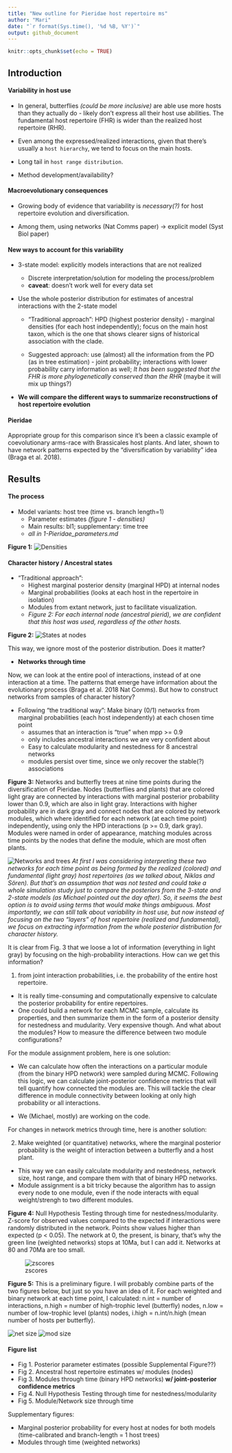 ```yaml
---
title: "New outline for Pieridae host repertoire ms"
author: "Mari"
date: "`r format(Sys.time(), '%d %B, %Y')`"
output: github_document
---
```


```r
knitr::opts_chunk$set(echo = TRUE)
```

## Introduction

#### Variability in host use

- In general, butterflies *(could be more inclusive)* are able use more hosts than they actually do - likely don't express all their host use abilities.
The fundamental host repertoire (FHR) is wider than the realized host repertoire (RHR).  

- Even among the expressed/realized interactions, given that there's usually a `host hierarchy`, we tend to focus on the main hosts.

- Long tail in `host range distribution`.

- Method development/availability?

#### Macroevolutionary consequences

- Growing body of evidence that variability is *necessary(?)* for host repertoire evolution and diversification. 

- Among them, using networks (Nat Comms paper) -> explicit model (Syst Biol paper)

#### New ways to account for this variability  

- 3-state model: explicitly models interactions that are not realized

  - Discrete interpretation/solution for modeling the process/problem
  - **caveat**: doesn't work well for every data set

- Use the whole posterior distribution for estimates of ancestral interactions with the 2-state model 

  - "Traditional approach": HPD (highest posterior density) - marginal densities (for each host independently); focus on the main host taxon, which is the one that shows clearer signs of historical association with the clade.
  
  - Suggested approach: use (almost) all the information from the PD (as in tree estimation) - joint probability; interactions with lower probability carry information as well;
  *It has been suggested that the FHR is more phylogenetically conserved than the RHR* (maybe it will mix up things?)
  
- **We will compare the different ways to summarize reconstructions of host repertoire evolution**

#### Pieridae

Appropriate group for this comparison since it's been a classic example of coevolutionary arms-race
with Brassicales host plants. And later, shown to have network patterns expected by the "diversification by variability" idea (Braga et al. 2018).


## Results

#### The process

- Model variants: host tree (time vs. branch length=1)
    - Parameter estimates *(figure 1 - densities)*
    - Main results: bl1; supplementary: time tree
    - *all in 1-Pieridae_parameters.md*

**Figure 1:**
![Densities](./1-Pieridae_parameters_files/figure-gfm/densities-1.png)

#### Character history / Ancestral states

- "Traditional approach": 
  - Highest marginal posterior density (marginal HPD) at internal nodes  
  - Marginal probabilities (looks at each host in the repertoire in isolation)
  - Modules from extant network, just to facilitate visualization.
  - *Figure 2: For each internal node (ancestral pierid), we are confident that this host was used, regardless of the other hosts.*


**Figure 2:**
![States at nodes](./edited_figures/Fig2.png)

This way, we ignore most of the posterior distribution. Does it matter? 

- **Networks through time**

Now, we can look at the entire pool of interactions, instead of at one interaction at a time. The patterns that emerge have information about the evolutionary process (Braga et al. 2018 Nat Comms). But how to construct networks from samples of character history?

- Following "the traditional way": Make binary (0/1) networks from marginal probabilities (each host independently) at each chosen time point
  - assumes that an interaction is "true" when mpp >= 0.9
  - only includes ancestral interactions we are very confident about
  - Easy to calculate modularity and nestedness for 8 ancestral networks
  - modules persist over time, since we only recover the stable(?) associations

**Figure 3:** Networks and butterfly trees at nine time points during the diversification of Pieridae. Nodes (butterflies and plants) that are colored light gray are connected by interactions with marginal posterior probability lower than 0.9, which are also in light gray. Interactions with higher probability are in dark gray and connect nodes that are colored by network modules, which where identified for each network (at each time point) independently, using only the HPD interactions (p >= 0.9, dark gray). Modules were named in order of appearance, matching modules across time points by the nodes that define the module, which are most often plants.  

![Networks and trees](./edited_figures/Fig3.png)
*At first I was considering interpreting these two networks for each time point as being formed by the realized (colored) and fundamental (light gray) host repertoires (as we talked about, Niklas and Sören). But that's an assumption that was not tested and could take a whole simulation study just to compare the posteriors from the 3-state and 2-state models (as Michael pointed out the day after). So, it seems the best option is to avoid using terms that would make things ambiguous. Most importantly, we can still talk about variability in host use, but now instead of focusing on the two "layers" of host repertoire (realized and fundamental), we focus on extracting information from the whole posterior distribution for character history.*


It is clear from Fig. 3 that we loose a lot of information (everything in light gray) by focusing on the high-probability interactions. How can we get this information? 

1) from joint interaction probabilities, i.e. the probability of the entire host repertoire.
  - It is really time-consuming and computationally expensive to calculate the posterior probability for entire repertoires. 
  - One could build a network for each MCMC sample, calculate its properties, and then summarize them in the form of a posterior density for nestedness and mudularity. Very expensive though. And what about the modules? How to measure the difference between two module configurations?

For the module assignment problem, here is one solution:

  - We can calculate how often the interactions on a particular module (from the binary HPD network) were sampled during MCMC. Following this logic, we can calculate joint-posterior confidence metrics that will tell quantify how connected the modules are. This will tackle the clear difference in module connectivity between looking at only high probability or all interactions.
  
  - We (Michael, mostly) are working on the code.
  
For changes in network metrics through time, here is another solution:  

2) Make weighted (or quantitative) networks, where the marginal posterior probability is the weight of interaction between a butterfly and a host plant.
  - This way we can easily calculate modularity and nestedness, network size, host range, and compare them with that of binary HPD networks.
  - Module assignment is a bit tricky because the algorithm has to assign every node to one module, even if the node interacts with equal weight/strengh to two different modules.
  
  
**Figure 4:** Null Hypothesis Testing through time for nestedness/modularity. Z-score for observed values compared to the expected if interactions were randomly distributed in the network. Points show values higher than expected (p < 0.05). The network at 0, the present, is binary, that's why the green line (weighted networks) stops at 10Ma, but I can add it. Networks at 80 and 70Ma are too small.

![zscores](./3-Pieridae_networks_files/figure-gfm/zscore-1.png)

**Figure 5:** This is a preliminary figure. I will probably combine parts of the two figures below, but just so you have an idea of it. For each weighted and binary network at each time point, I calculated: n.int = number of interactions, n.high = number of high-trophic level (butterfly) nodes, n.low = number of low-trophic level (plants) nodes, i.high = n.int/n.high (mean number of hosts per butterfly).

![net size](./3-Pieridae_networks_files/figure-gfm/unnamed-chunk-2-1.png)
![mod size](./3-Pieridae_networks_files/figure-gfm/nmod-1.png)

#### Figure list
- Fig 1. Posterior parameter estimates (possible Supplemental Figure??)
- Fig 2. Ancestral host repertoire estimates w/ modules (nodes) 
- Fig 3. Modules through time (binary HPD networks) **w/ joint-posterior confidence metrics**
- Fig 4. Null Hypothesis Testing through time for nestedness/modularity
- Fig 5. Module/Network size through time

Supplementary figures:

- Marginal posterior probability for every host at nodes for both models (time-calibrated and branch-length = 1 host trees)
- Modules through time (weighted networks)






